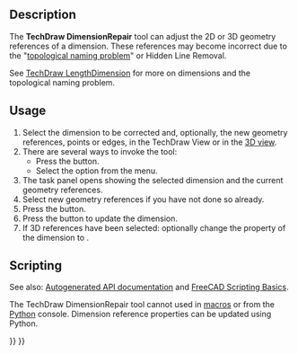 <languages/>

{{Docnav
|[[TechDraw_LandmarkDimension|Landmark Dimension]]
|[[TechDraw_LinkDimension|LinkDimension]]
|[[TechDraw_Workbench|TechDraw]]
|IconL=TechDraw_LandmarkDimension.svg
|IconR=TechDraw_LinkDimension.svg
|IconC=Workbench_TechDraw.svg
}}

{{GuiCommand
|Name=TechDraw DimensionRepair
|MenuLocation=TechDraw → Dimensions → Repair Dimension References
|Workbenches=[[TechDraw_Workbench|TechDraw]]
|Version=0.21
|SeeAlso=[[TechDraw_LengthDimension|TechDraw LengthDimension]]
}}

==Description==

The '''TechDraw DimensionRepair''' tool can adjust the 2D or 3D geometry references of a dimension. These references may become incorrect due to the "[[Topological_naming_problem|topological naming problem]]" or Hidden Line Removal.

See [[TechDraw_LengthDimension#Limitation|TechDraw LengthDimension]] for more on dimensions and the topological naming problem.

==Usage==

# Select the dimension to be corrected and, optionally, the new geometry references, points or edges, in the TechDraw View or in the [[3D_view|3D view]].
# There are several ways to invoke the tool:
#* Press the {{Button|[[Image:TechDraw_DimensionRepair.svg|16px]] [[TechDraw_DimensionRepair|Repair Dimension References]]}} button.
#* Select the {{MenuCommand|TechDraw → Dimensions → [[Image:TechDraw_DimensionRepair.svg|16px]]Repair Dimension References}} option from the menu.
# The {{MenuCommand|Dimension Repair}} task panel opens showing the selected dimension and the current geometry references.
# Select new geometry references if you have not done so already.
# Press the {{Button|Replace References with Current Selection}} button.
# Press the {{Button|OK}} button to update the dimension.
# If 3D references have been selected: optionally change the {{PropertyData|Measure Type}} property of the dimension to {{Value|True}}.

==Scripting==

See also: [https://freecad.github.io/SourceDoc/ Autogenerated API documentation] and [[FreeCAD_Scripting_Basics|FreeCAD Scripting Basics]].

The TechDraw DimensionRepair tool cannot used in [[Macros|macros]] or from the [[Python|Python]] console. Dimension reference properties can be updated using Python.


{{Docnav
|[[TechDraw_LandmarkDimension|Landmark Dimension]]
|[[TechDraw_LinkDimension|LinkDimension]]
|[[TechDraw_Workbench|TechDraw]]
|IconL=TechDraw_LandmarkDimension.svg
|IconR=TechDraw_LinkDimension.svg
|IconC=Workbench_TechDraw.svg
}}

{{TechDraw_Tools_navi{{#translation:}}}}
{{Userdocnavi{{#translation:}}}}